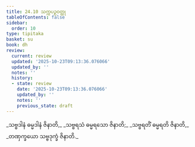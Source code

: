 ```yaml
---
title: 24.10 သက္ကပဉှဝတ္ထု
tableOfContents: false
sidebar:
  order: 10
type: tipitaka
basket: su
book: dh
review:
  current: review
  updated: '2025-10-23T09:13:36.076066'
  updated_by: ''
  notes: ''
  history:
  - state: review
    date: '2025-10-23T09:13:36.076066'
    updated_by: ''
    notes: ''
    previous_state: draft
---
```



<ReviewStatus review={frontmatter.review} showDetails={true} />

<HypothesisAnnotation frontmatter={frontmatter} />

<DynamicBreadcrumb />

<Division number="354" book="dh" e="ch" v="18" p="64">

<Paragraph number="380" type="verses" book="dh">
_သဗ္ဗဒါနံ ဓမ္မဒါနံ ဇိနာတိ,_  
_သဗ္ဗရသံ ဓမ္မရသော ဇိနာတိ;_  
_သဗ္ဗရတိံ ဓမ္မရတိ ဇိနာတိ,_  
_တဏှက္ခယော သဗ္ဗဒုက္ခံ ဇိနာတိ._
</Paragraph>
</Division>